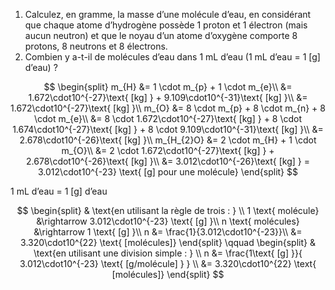::: {.Exercise data-latex=""}

1. Calculez, en gramme, la masse d'une molécule d'eau, en considérant que chaque atome d'hydrogène possède 1 proton et 1 électron (mais aucun neutron) et que le noyau d'un atome d'oxygène comporte 8 protons, 8 neutrons et 8 électrons.
\vspace{\stretch{1}}
2. Combien y a-t-il de molécules d'eau dans 1 mL d'eau (1 mL d'eau = 1 [g] d'eau) ?
\vspace{\stretch{1}}

:::

::: {.Answer data-latex=""}

$$ \begin{split}
	m_{H} &= 1 \cdot m_{p} + 1 \cdot m_{e}\\
		  &= 1.672\cdot10^{-27}\text{ [kg] } + 9.109\cdot10^{-31}\text{ [kg] }\\
		  &= 1.672\cdot10^{-27}\text{ [kg] }\\
	m_{O} &= 8 \cdot m_{p} + 8 \cdot m_{n} + 8 \cdot m_{e}\\
		  &= 8 \cdot 1.672\cdot10^{-27}\text{ [kg] } + 8 \cdot 1.674\cdot10^{-27}\text{ [kg] } + 8 \cdot 9.109\cdot10^{-31}\text{ [kg] }\\
		  &= 2.678\cdot10^{-26}\text{ [kg] }\\
	m_{H_{2}O} &= 2 \cdot m_{H} + 1 \cdot m_{O}\\
		  &= 2 \cdot 1.672\cdot10^{-27}\text{ [kg] } + 2.678\cdot10^{-26}\text{ [kg] }\\
		  &= 3.012\cdot10^{-26}\text{ [kg] } = 3.012\cdot10^{-23} \text{ [g] pour une molécule}
\end{split} $$

1 mL d'eau = 1 [g] d'eau

$$ \begin{split}
	& \text{en utilisant la règle de trois : } \\
	1 \text{ molécule} &\rightarrow 3.012\cdot10^{-23} \text{ [g] }\\
	n \text{ molécules} &\rightarrow 1 \text{ [g] }\\
	n &= \frac{1}{3.012\cdot10^{-23}}\\
	  &= 3.320\cdot10^{22} \text{ [molécules]}
\end{split}
\qquad
\begin{split}
	& \text{en utilisant une division simple : } \\
	n &= \frac{1\text{ [g] }}{ 3.012\cdot10^{-23} \text{ [g/molécule] } } \\
	&= 3.320\cdot10^{22} \text{ [molécules]}
\end{split} $$

:::
